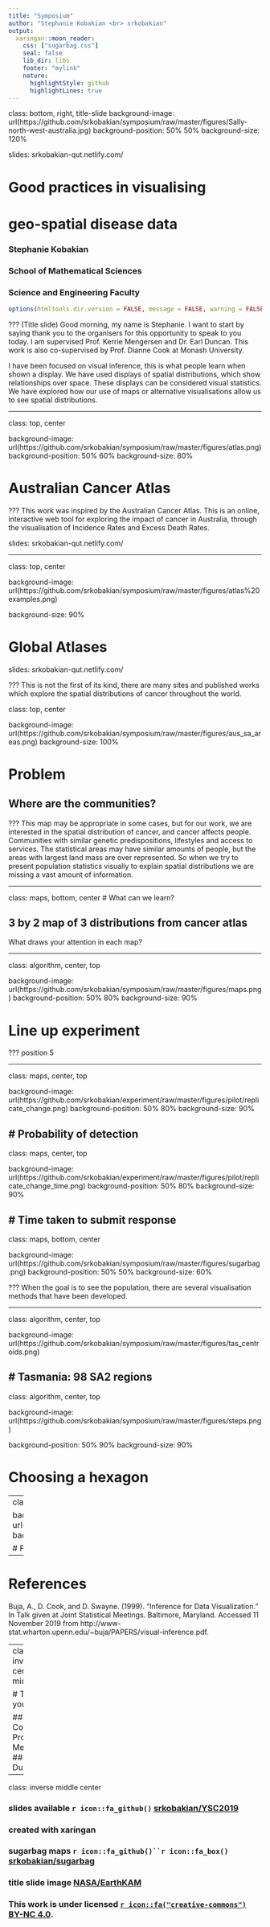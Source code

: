 ```yaml
---
title: "Symposium"
author: "Stephanie Kobakian <br> srkobakian"
output:
  xaringan::moon_reader:
    css: ["sugarbag.css"]
    seal: false
    lib_dir: libs
    footer: "mylink"
    nature:
      highlightStyle: github
      highlightLines: true
---
```


class: bottom, right, title-slide
background-image: url(https://github.com/srkobakian/symposium/raw/master/figures/Sally-north-west-australia.jpg)
background-position: 50% 50%
background-size: 120%

<div class="my-footer"><span> slides: srkobakian-qut.netlify.com/ </span></div> 

# Good practices in visualising
# geo-spatial disease data

### Stephanie Kobakian 
### School of Mathematical Sciences

### Science and Engineering Faculty


```r
options(htmltools.dir.version = FALSE, message = FALSE, warning = FALSE, echo = FALSE)
```


???
(Title slide)
Good morning, my name is Stephanie.
I want to start by saying thank you to the organisers for this opportunity to speak to you today.
I am supervised Prof. Kerrie Mengersen and Dr. Earl Duncan. This work is also co-supervised by Prof. Dianne Cook at Monash University.

I have been focused on visual inference, this is what people learn when shown a display.
We have used displays of spatial distributions, which show relationships over space.
These displays can be considered visual statistics.
We have explored how our use of maps or alternative visualisations allow us to see spatial distributions.

---

class: top, center

background-image: url(https://github.com/srkobakian/symposium/raw/master/figures/atlas.png)
background-position: 50% 60%
background-size: 80%


# Australian Cancer Atlas
???
This work was inspired by the Australian Cancer Atlas.
This is an online, interactive web tool for exploring the impact of cancer in Australia, through the visualisation of Incidence Rates and Excess Death Rates.

<div class="my-footer"><span> slides: srkobakian-qut.netlify.com/ </span></div> 
---

class: top, center

background-image: url(https://github.com/srkobakian/symposium/raw/master/figures/atlas%20examples.png)

background-size: 90%

# Global Atlases

<div class="my-footer"><span> slides: srkobakian-qut.netlify.com/ </span></div> 
???
This is not the first of its kind, there are many sites and published works which explore the spatial distributions of cancer throughout the world.


class: top, center

background-image: url(https://github.com/srkobakian/symposium/raw/master/figures/aus_sa_areas.png)
background-size: 100%

# Problem
## Where are the communities?

???
This map may be appropriate in some cases, but for our work, we are interested in the spatial distribution of cancer, and cancer affects people.
Communities with similar genetic predispositions, lifestyles and access to services.
The statistical areas may have similar amounts of people, but the areas  with largest land mass are over represented.
So when we try to present population statistics visually to explain spatial distributions we are missing a vast amount of information.

---


class: maps, bottom, center
# What can we learn?

## 3 by 2 map of 3 distributions from cancer atlas

What draws your attention in each map?

---

class: algorithm, center, top

background-image: url(https://github.com/srkobakian/symposium/raw/master/figures/maps.png)
background-position: 50% 80%
background-size: 90%

# Line up experiment

???
position 5

---

class: maps, center, top

background-image: url(https://github.com/srkobakian/experiment/raw/master/figures/pilot/replicate_change.png)
background-position: 50% 80%
background-size: 90%

# Probability of detection 
---

class: maps, center, top

background-image: url(https://github.com/srkobakian/experiment/raw/master/figures/pilot/replicate_change_time.png)
background-position: 50% 80%
background-size: 90%

# Time taken to submit response
---

class: maps, bottom, center


background-image: url(https://github.com/srkobakian/symposium/raw/master/figures/sugarbag.png)
background-position: 50% 50%
background-size: 60%

???
When the goal is to see the population, there are several visualisation methods that have been developed.

---

class: algorithm, center, top

background-image: url(https://github.com/srkobakian/symposium/raw/master/figures/tas_centroids.png)

# Tasmania: 98 SA2 regions
---

class: algorithm, center, top

background-image: url(https://github.com/srkobakian/symposium/raw/master/figures/steps.png)

background-position: 50% 90%
background-size: 90%

# Choosing a hexagon

---
class: algorithm, center, top

background-image: url(https://github.com/srkobakian/symposium/raw/master/figures/tas_9end.png)
background-position: 50% 60%
background-size: 90%

# Final product

---

# References
Buja, A., D. Cook, and D. Swayne. (1999). “Inference for Data Visualization.” In Talk given at Joint Statistical Meetings. Baltimore, Maryland. Accessed 11 November 2019 from http://www-stat.wharton.upenn.edu/~buja/PAPERS/visual-inference.pdf.

---
class: inverse, center, middle

# Thank you!

## Prof. Di Cook
## Prof. Kerrie Mengersen
## Dr Earl Duncan

---

class: inverse middle center

### slides available `r icon::fa_github()` [srkobakian/YSC2019](https://github.com/srkobakian/YSC2019)

### created with xaringan <i class="fas fa-user-ninja"></i>

### sugarbag maps `r icon::fa_github()``r icon::fa_box()` [srkobakian/sugarbag](https://github.com/srkobakian/sugarbag)

### title slide image [NASA/EarthKAM](https://www.nasa.gov/image-feature/northwest-australia-from-the-space-stations-earthkam/)

### This work is under licensed [`r icon::fa("creative-commons")` BY-NC 4.0](https://creativecommons.org/licenses/by-nc/4.0/).
